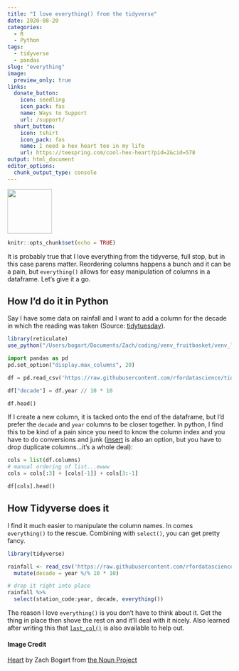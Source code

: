 ```yaml
---
title: "I love everything() from the tidyverse"  
date: 2020-08-20
categories:  
  - R
  - Python
tags:  
  - tidyverse
  - pandas
slug: "everything"  
image:
  preview_only: true
links:
  donate_button:
    icon: seedling
    icon_pack: fas
    name: Ways to Support
    url: /support/
  shurt_button:
    icon: tshirt
    icon_pack: fas
    name: I need a hex heart tee in my life
    url: https://teespring.com/cool-hex-heart?pid=2&cid=578
output: html_document
editor_options: 
  chunk_output_type: console
---
```


<!-- Icon Image: Small -->
<img src="featured.png" width="100"/>

```r
knitr::opts_chunk$set(echo = TRUE)
```

It is probably true that I love everything from the tidyverse, full stop, but in this case parens matter. Reordering columns happens a bunch and it can be a pain, but `everything()` allows for easy manipulation of columns in a dataframe. Let's give it a go.

## How I'd do it in Python

Say I have some data on rainfall and I want to add a column for the decade in which the reading was taken (Source: [tidytuesday](https://github.com/rfordatascience/tidytuesday/blob/master/data/2020/2020-01-07/readme.md)).

```r
library(reticulate)
use_python("/Users/bogart/Documents/Zach/coding/venv_fruitbasket/venv_lychee/bin/python")
```

```python
import pandas as pd
pd.set_option("display.max_columns", 20)

df = pd.read_csv('https://raw.githubusercontent.com/rfordatascience/tidytuesday/master/data/2020/2020-01-07/rainfall.csv')

df["decade"] = df.year // 10 * 10

df.head()
```

If I create a new column, it is tacked onto the end of the dataframe, but I'd prefer the `decade` and `year` columns to be closer together. In python, I find this to be kind of a pain since you need to know the column index and you have to do conversions and junk ([insert](https://pandas.pydata.org/pandas-docs/stable/reference/api/pandas.DataFrame.insert.html) is also an option, but you have to drop duplicate columns...it's a whole deal):

```python
cols = list(df.columns)
# manual ordering of list...ewww
cols = cols[:3] + [cols[-1]] + cols[3:-1]

df[cols].head()
```

## How Tidyverse does it

I find it much easier to manipulate the column names. In comes `everything()` to the rescue. Combining with `select()`, you can get pretty fancy.

```r
library(tidyverse)

rainfall <- read_csv('https://raw.githubusercontent.com/rfordatascience/tidytuesday/master/data/2020/2020-01-07/rainfall.csv') %>% 
  mutate(decade = year %/% 10 * 10)
```

```r
# drop it right into place
rainfall %>% 
  select(station_code:year, decade, everything())
```

The reason I love `everything()` is you don't have to think about it. Get the thing in place then shove the rest on and it'll deal with it nicely. Also learned after writing this that [`last_col()`](https://www.rdocumentation.org/packages/tidyselect/versions/1.0.0/topics/select_helpers) is also available to help out. 

#### Image Credit
[Heart](https://thenounproject.com/search/?creator=4129988&q=love&i=1894377) by Zach Bogart from [the Noun Project](https://thenounproject.com/)
